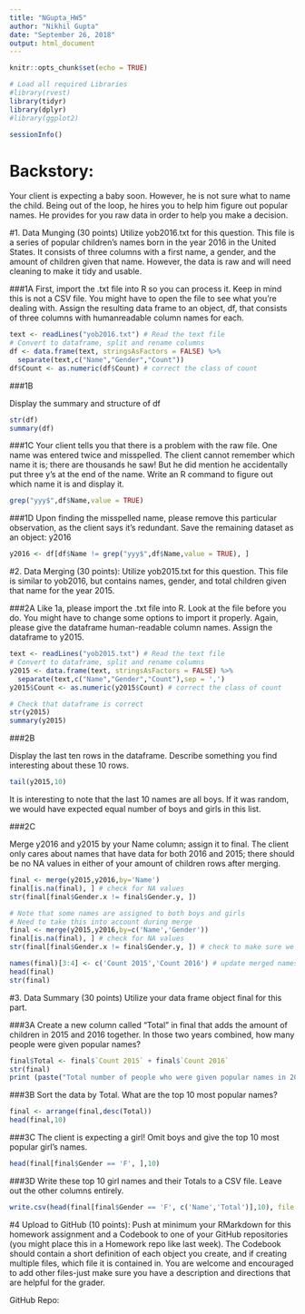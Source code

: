 ```yaml
---
title: "NGupta_HW5"
author: "Nikhil Gupta"
date: "September 26, 2018"
output: html_document
---
```


```r
knitr::opts_chunk$set(echo = TRUE)
```

```r
# Load all required Libraries
#library(rvest)
library(tidyr)
library(dplyr)
#library(ggplot2)
```

```r
sessionInfo()
```


# Backstory: 
Your client is expecting a baby soon. However, he is not sure what to name the child. Being out of the loop, he hires you to help him figure out popular names. He provides for you raw data in order to help you make a decision.

#1. Data Munging (30 points)
Utilize yob2016.txt for this question. This file is a series of popular children's names born in the year 2016 in the United States. It consists of three columns with a first name, a gender, and the amount of children given that name. However, the data is raw and will need cleaning to make it tidy and usable.

###1A
First, import the .txt file into R so you can process it. Keep in mind this is not a CSV file. You might have to open the file to see what you're dealing with. Assign the resulting data frame to an object, df, that consists of three columns with humanreadable column names for each.

```r
text <- readLines("yob2016.txt") # Read the text file
# Convert to dataframe, split and rename columns
df <- data.frame(text, stringsAsFactors = FALSE) %>% 
  separate(text,c("Name","Gender","Count"))
df$Count <- as.numeric(df$Count) # correct the class of count
```


###1B

Display the summary and structure of df

```r
str(df)
summary(df)
```

###1C
Your client tells you that there is a problem with the raw file. One name was entered
twice and misspelled. The client cannot remember which name it is; there are
thousands he saw! But he did mention he accidentally put three y's at the end of the
name. Write an R command to figure out which name it is and display it.

```r
grep("yyy$",df$Name,value = TRUE)
```

###1D
Upon finding the misspelled name, please remove this particular observation, as the
client says it's redundant. Save the remaining dataset as an object: y2016

```r
y2016 <- df[df$Name != grep("yyy$",df$Name,value = TRUE), ]
```


#2. Data Merging (30 points): 
Utilize yob2015.txt for this question. This file is similar to
yob2016, but contains names, gender, and total children given that name for the year
2015.

###2A
Like 1a, please import the .txt file into R. Look at the file before you do. You might
have to change some options to import it properly. Again, please give the dataframe
human-readable column names. Assign the dataframe to y2015.

```r
text <- readLines("yob2015.txt") # Read the text file
# Convert to dataframe, split and rename columns
y2015 <- data.frame(text, stringsAsFactors = FALSE) %>% 
  separate(text,c("Name","Gender","Count"),sep = ',')
y2015$Count <- as.numeric(y2015$Count) # correct the class of count

# Check that dataframe is correct
str(y2015)
summary(y2015)


```

###2B

Display the last ten rows in the dataframe. Describe something you find interesting
about these 10 rows.

```r
tail(y2015,10)
```

It is interesting to note that the last 10 names are all boys. If it was random, we would have expected equal number of boys and girls in this list.

###2C

Merge y2016 and y2015 by your Name column; assign it to final. The client only
cares about names that have data for both 2016 and 2015; there should be no NA
values in either of your amount of children rows after merging.

```r
final <- merge(y2015,y2016,by='Name')
final[is.na(final), ] # check for NA values
str(final[final$Gender.x != final$Gender.y, ])

# Note that some names are assigned to both boys and girls
# Need to take this into account during merge
final <- merge(y2015,y2016,by=c('Name','Gender'))
final[is.na(final), ] # check for NA values
str(final[final$Gender.x != final$Gender.y, ]) # check to make sure we dont have both Male and FEMALE in same row

names(final)[3:4] <- c('Count 2015','Count 2016') # update merged names
head(final)
str(final)
```

#3. Data Summary (30 points)
Utilize your data frame object final for this part.

###3A
Create a new column called "Total" in final that adds the amount of children in 2015
and 2016 together. In those two years combined, how many people were given
popular names?

```r
final$Total <- final$`Count 2015` + final$`Count 2016`
str(final)
print (paste("Total number of people who were given popular names in 2015 and 2016: ",sum(final$Total)))
```


###3B
Sort the data by Total. What are the top 10 most popular names?

```r
final <- arrange(final,desc(Total))
head(final,10)
```


###3C
The client is expecting a girl! Omit boys and give the top 10 most popular girl's names.

```r
head(final[final$Gender == 'F', ],10)
```


###3D
Write these top 10 girl names and their Totals to a CSV file. Leave out the other
columns entirely.

```r
write.csv(head(final[final$Gender == 'F', c('Name','Total')],10), file = 'Top10Girls.csv', row.names = FALSE)
```



#4 Upload to GitHub (10 points): 
Push at minimum your RMarkdown for this homework assignment and a Codebook to one of your GitHub repositories (you might place this in a Homework repo like last week). The Codebook should contain a short definition of each object you create, and if creating multiple files, which file it is contained in. You are welcome and encouraged to add other files-just make sure you have a description and directions that are helpful for the grader.

GitHub Repo: 